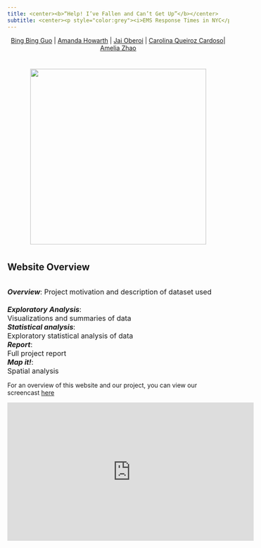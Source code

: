 ```yaml
---
title: <center><b>“Help! I’ve Fallen and Can’t Get Up”</b></center>
subtitle: <center><p style="color:grey"><i>EMS Response Times in NYC</p></i></center>
---
```

<center>[Bing Bing Guo](https://bg2645.github.io/) | [Amanda Howarth](https://amandahowarth.github.io/) | [Jai Oberoi](https://jaioberoi.github.io/) | [Carolina Queiroz Cardoso](https://cq2207.github.io/)| [Amelia Zhao](https://amzhao.github.io/)</center>

# 
# 

<center>

<img src="images/help_meme.jpg" width="400px" height="auto">

</center>


#

<h2> Website Overview </h2>

<br>
<font size="3">
<i><b>Overview</b></i>: Project motivation and description of dataset used</br> <br>
<i><b>Exploratory Analysis</b></i>: </br> Visualizations and summaries of data<br>
<i><b>Statistical analysis</b></i>: </br> Exploratory statistical analysis of data<br>
<i><b>Report</b></i>: </br> Full project report <br>
<i><b>Map it!</b></i>: </br> Spatial analysis <br>
</font>


For an overview of this website and our project, you can view our screencast [here](https://www.youtube.com/watch?v=y5sT5tN0BKY&feature=youtu.be)

<iframe width="560" height="315" src="https://www.youtube.com/watch?v=y5sT5tN0BKY&feature=youtu.be" frameborder="0" allow="accelerometer; autoplay; encrypted-media; gyroscope; picture-in-picture" allowfullscreen></iframe>


